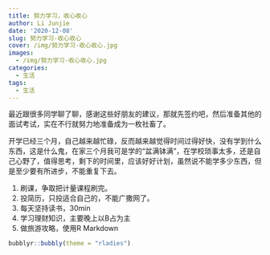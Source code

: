 ```yaml
---
title: 努力学习，收心收心
author: Li Junjie
date: '2020-12-08'
slug: 努力学习-收心收心
cover: /img/努力学习-收心收心.jpg
images:
  - /img/努力学习-收心收心.jpg
categories:
  - 生活
tags:
  - 生活
---
```


最近跟很多同学聊了聊，感谢这些好朋友的建议，那就先签约吧，然后准备其他的面试考试，实在不行就努力地准备成为一枚社畜了。

开学已经三个月，自己越来越忙碌，反而越来越觉得时间过得好快，没有学到什么东西，这是什么鬼，在家三个月我可是学的“盆满钵满”，在学校琐事太多，还是自己心野了，值得思考，剩下的时间里，应该好好计划，虽然说不能学多少东西，但是至少要有所进步，不能重复下去。

1. 刷课，争取把计量课程刷完。
2. 投简历，只投适合自己的，不能广撒网了。
3. 每天坚持读书，30min
4. 学习理财知识，主要晚上以B占为主
5. 做旅游攻略，使用R Markdown

```r
bubblyr::bubbly(theme = "rladies")
```


